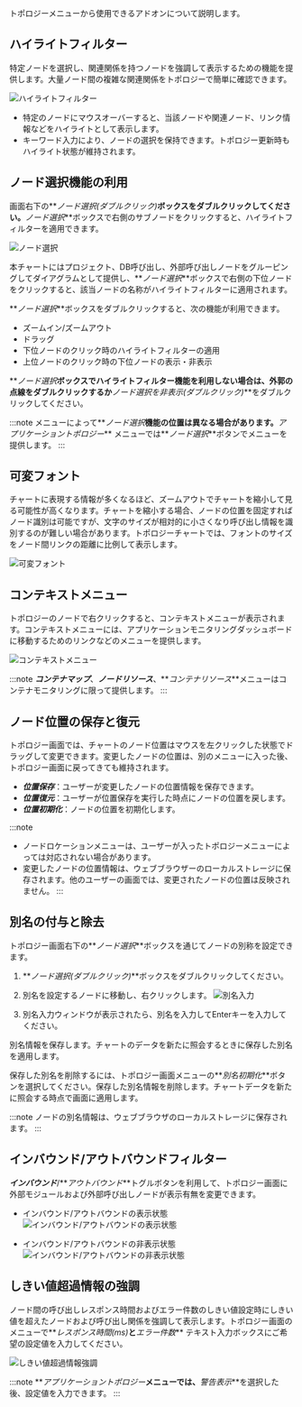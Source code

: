 トポロジーメニューから使用できるアドオンについて説明します。

## ハイライトフィルター

特定ノードを選択し、関連関係を持つノードを強調して表示するための機能を提供します。大量ノード間の複雑な関連関係をトポロジーで簡単に確認できます。

![ハイライトフィルター](/img/topology-highlight.png)

-   特定のノードにマウスオーバーすると、当該ノードや関連ノード、リンク情報などをハイライトとして表示します。
-   キーワード入力により、ノードの選択を保持できます。トポロジー更新時もハイライト状態が維持されます。

## ノード選択機能の利用

画面右下の**_ノード選択(ダブルクリック)_**ボックスをダブルクリックしてください。**_ノード選択_**ボックスで右側のサブノードをクリックすると、ハイライトフィルターを適用できます。

![ノード選択](/img/topology-select-node.png)

本チャートにはプロジェクト、DB呼び出し、外部呼び出しノードをグルーピングしてダイアグラムとして提供し、**_ノード選択_**ボックスで右側の下位ノードをクリックすると、該当ノードの名称がハイライトフィルターに適用されます。

**_ノード選択_**ボックスをダブルクリックすると、次の機能が利用できます。

-   ズームイン/ズームアウト
-   ドラッグ
-   下位ノードのクリック時のハイライトフィルターの適用
-   上位ノードのクリック時の下位ノードの表示・非表示

**_ノード選択_**ボックスでハイライトフィルター機能を利用しない場合は、外郭の点線をダブルクリックするか**_ノード選択を非表示(ダブルクリック)_**をダブルクリックしてください。

:::note
メニューによって**_ノード選択_**機能の位置は異なる場合があります。**_アプリケーショントポロジー_** メニューでは**_ノード選択_**ボタンでメニューを提供します。
:::

## 可変フォント

チャートに表現する情報が多くなるほど、ズームアウトでチャートを縮小して見る可能性が高くなります。チャートを縮小する場合、ノードの位置を固定すればノード識別は可能ですが、文字のサイズが相対的に小さくなり呼び出し情報を識別するのが難しい場合があります。トポロジーチャートでは、フォントのサイズをノード間リンクの距離に比例して表示します。

![可変フォント](https://img.whatap.io/media/user_guide_application/topology/dynamic_font_size.png)

## コンテキストメニュー

トポロジーのノードで右クリックすると、コンテキストメニューが表示されます。コンテキストメニューには、アプリケーションモニタリングダッシュボードに移動するためのリンクなどのメニューを提供します。

![コンテキストメニュー](https://img.whatap.io/media/user_guide_application/topology/context_menu.png)

:::note
**_コンテナマップ_**、**_ノードリソース_**、**_コンテナリソース_**メニューはコンテナモニタリングに限って提供します。
:::

## ノード位置の保存と復元

トポロジー画面では、チャートのノード位置はマウスを左クリックした状態でドラッグして変更できます。変更したノードの位置は、別のメニューに入った後、トポロジー画面に戻ってきても維持されます。

-   **_位置保存_**：ユーザーが変更したノードの位置情報を保存できます。
-   **_位置復元_**：ユーザーが位置保存を実行した時点にノードの位置を戻します。
-   **_位置初期化_**：ノードの位置を初期化します。

:::note

-   ノードロケーションメニューは、ユーザーが入ったトポロジーメニューによっては対応されない場合があります。
-   変更したノードの位置情報は、ウェブブラウザーのローカルストレージに保存されます。他のユーザーの画面では、変更されたノードの位置は反映されません。
    :::

## 別名の付与と除去

トポロジー画面右下の**_ノード選択_**ボックスを通じてノードの別称を設定できます。

1.  **_ノード選択(ダブルクリック)_**ボックスをダブルクリックしてください。

2.  別名を設定するノードに移動し、右クリックします。
    ![別名入力](/img/node-custom-name.png)

3.  別名入力ウィンドウが表示されたら、別名を入力してEnterキーを入力してください。

別名情報を保存します。チャートのデータを新たに照会するときに保存した別名を適用します。

保存した別名を削除するには、トポロジー画面メニューの**_別名初期化_**ボタンを選択してください。保存した別名情報を削除します。チャートデータを新たに照会する時点で画面に適用します。

:::note
ノードの別名情報は、ウェブブラウザのローカルストレージに保存されます。
:::

## インバウンド/アウトバウンドフィルター

**_インバウンド_**/**_アウトバウンド_**トグルボタンを利用して、トポロジー画面に外部モジュールおよび外部呼び出しノードが表示有無を変更できます。

-   インバウンド/アウトバウンドの表示状態
    ![インバウンド/アウトバウンドの表示状態](https://img.whatap.io/media/user_guide_application/topology/inbound_outbound_displayed.png)

-   インバウンド/アウトバウンドの非表示状態
    ![インバウンド/アウトバウンドの非表示状態](https://img.whatap.io/media/user_guide_application/topology/inbound_outbound_hidden.png)

## しきい値超過情報の強調

ノード間の呼び出しレスポンス時間およびエラー件数のしきい値設定時にしきい値を超えたノードおよび呼び出し関係を強調して表示します。トポロジー画面のメニューで**_レスポンス時間(ms)_**と**_エラー件数_** テキスト入力ボックスにご希望の設定値を入力してください。

![しきい値超過情報強調](https://img.whatap.io/media/user_guide_application/topology/threshold_emphasized.png)

:::note
**_アプリケーショントポロジー_**メニューでは、**_警告表示_**を選択した後、設定値を入力できます。
:::
